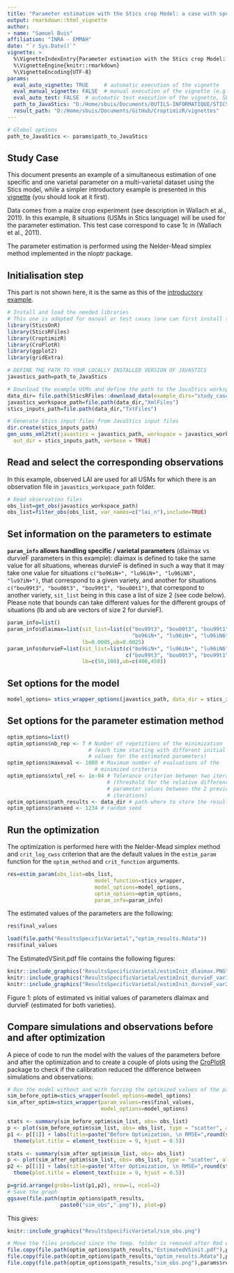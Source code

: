 ```yaml
---
title: "Parameter estimation with the Stics crop Model: a case with specific and varietal parameters"
output: rmarkdown::html_vignette
author:
- name: "Samuel Buis"
affiliation: "INRA - EMMAH"
date: "`r Sys.Date()`"
vignette: >
  %\VignetteIndexEntry{Parameter estimation with the Stics crop Model: a case with specific and varietal parameters}
  %\VignetteEngine{knitr::rmarkdown}
  %\VignetteEncoding{UTF-8}
params:
  eval_auto_vignette: TRUE     # automatic execution of the vignette 
  eval_manual_vignette: FALSE  # manual execution of the vignette (e.g. to create results graphs included in it)
  eval_auto_test: FALSE  # automatic test execution of the vignette, SET IT TO TRUE IF manual_vignette IS SET TO TRUE
  path_to_JavaStics: "D:/Home/sbuis/Documents/OUTILS-INFORMATIQUE/STICS/JavaSTICS-1.41-stics-9.0"
  result_path: "D:/Home/sbuis/Documents/GitHub/CroptimizR/vignettes"
---
```



```r
# Global options
path_to_JavaStics <- params$path_to_JavaStics
```


## Study Case

This document presents an example of a simultaneous estimation of one specific and one varietal parameter on a multi-varietal dataset using the Stics model, while a simpler introductory example is presented in this [vignette](https://sticsrpacks.github.io/CroptimizR/articles/Parameter_estimation_simple_case.html) (you should look at it first).

Data comes from a maize crop experiment (see description in Wallach et al., 2011). In this example, 8 situations (USMs in Stics language) will be used for the parameter estimation. This test case correspond to case 1c in (Wallach et al., 2011).

The parameter estimation is performed using the Nelder-Mead simplex method implemented in the nloptr package.


## Initialisation step

This part is not shown here, it is the same as this of the [introductory example](https://sticsrpacks.github.io/CroptimizR/articles/Parameter_estimation_simple_case.html). 

```r
# Install and load the needed libraries
# This one is adapted for manual or test cases (one can first install the version of the libraries we want to test)
library(SticsOnR)
library(SticsRFiles)
library(CroptimizR)
library(CroPlotR)
library(ggplot2)
library(gridExtra)
```


```r

# DEFINE THE PATH TO YOUR LOCALLY INSTALLED VERSION OF JAVASTICS
javastics_path=path_to_JavaStics

# Download the example USMs and define the path to the JavaStics workspace (JavaStics XML input files):
data_dir= file.path(SticsRFiles::download_data(example_dirs="study_case_1", version_name = "V9.0"))
javastics_workspace_path=file.path(data_dir,"XmlFiles")
stics_inputs_path=file.path(data_dir,"TxtFiles")

# Generate Stics input files from JavaStics input files
dir.create(stics_inputs_path)
gen_usms_xml2txt(javastics = javastics_path, workspace = javastics_workspace_path,
  out_dir = stics_inputs_path, verbose = TRUE)
```


## Read and select the corresponding observations

In this example, observed LAI are used for all USMs for which there is an observation file in `javastics_workspace_path` folder.


```r
# Read observation files
obs_list=get_obs(javastics_workspace_path)
obs_list=filter_obs(obs_list, var_names=c("lai_n"),include=TRUE)
```


## Set information on the parameters to estimate

**`param_info` allows handling specific / varietal parameters** (dlaimax vs durvieF parameters in this example): dlaimax is defined to take the same value for all situations, whereas durvieF is defined in such a way that it may take one value for situations `c("bo96iN+", "lu96iN+", "lu96iN6", "lu97iN+")`, that correspond to a given variety, and another for situations `c("bou99t3", "bou00t3", "bou99t1", "bou00t1")`, that correspond to another variety, `sit_list` being in this case a list of size 2 (see code below).
Please note that bounds can take different values for the different groups of situations (lb and ub are vectors of size 2 for durvieF).


```r
param_info=list()
param_info$dlaimax=list(sit_list=list(c("bou99t3", "bou00t3", "bou99t1", "bou00t1",
                                        "bo96iN+", "lu96iN+", "lu96iN6", "lu97iN+")),
                        lb=0.0005,ub=0.0025)
param_info$durvieF=list(sit_list=list(c("bo96iN+", "lu96iN+", "lu96iN6", "lu97iN+"),
                                      c("bou99t3", "bou00t3", "bou99t1", "bou00t1")),
                        lb=c(50,100),ub=c(400,450))
```


## Set options for the model

```r

model_options= stics_wrapper_options(javastics_path, data_dir = stics_inputs_path, parallel=TRUE)
```


## Set options for the parameter estimation method

```r

optim_options=list()
optim_options$nb_rep <- 7 # Number of repetitions of the minimization
                          # (each time starting with different initial
                          # values for the estimated parameters)
optim_options$maxeval <- 1000 # Maximum number of evaluations of the
                            # minimized criteria
optim_options$xtol_rel <- 1e-04 # Tolerance criterion between two iterations
                                # (threshold for the relative difference of
                                # parameter values between the 2 previous
                                # iterations)
optim_options$path_results <- data_dir # path where to store the results (graph and Rdata)
optim_options$ranseed <- 1234 # random seed
```


## Run the optimization

The optimization is performed here with the Nelder-Mead simplex method and `crit_log_cwss` criterion that are the default values in the `estim_param` function for the `optim_method` and `crit_function` arguments.


```r
res=estim_param(obs_list=obs_list,
                            model_function=stics_wrapper,
                            model_options=model_options,
                            optim_options=optim_options,
                            param_info=param_info)
```

The estimated values of the parameters are the following:

```r
res$final_values
```

```r
load(file.path("ResultsSpecificVarietal","optim_results.Rdata"))
res$final_values
```

The EstimatedVSinit.pdf file contains the following figures: 


```r
knitr::include_graphics("ResultsSpecificVarietal/estimInit_dlaimax.PNG")
knitr::include_graphics("ResultsSpecificVarietal/estimInit_durvieF_var1.PNG")
knitr::include_graphics("ResultsSpecificVarietal/estimInit_durvieF_var2.PNG")
```


Figure 1: plots of estimated vs initial values of parameters dlaimax and durvieF (estimated for both varieties).


## Compare simulations and observations before and after optimization

A piece of code to run the model with the values of the parameters before and after the optimization and to create a couple of plots using the [CroPlotR](https://github.com/SticsRPacks/CroPlotR) package to check if the calibration reduced the difference between simulations and observations:

```r

# Run the model without and with forcing the optimized values of the parameters
sim_before_optim=stics_wrapper(model_options=model_options)
sim_after_optim=stics_wrapper(param_values=res$final_values,
                              model_options=model_options)

stats <- summary(sim_before_optim$sim_list, obs= obs_list)
p <- plot(sim_before_optim$sim_list, obs= obs_list, type = "scatter", all_situations = TRUE)
p1 <- p[[1]] + labs(title=paste("Before Optimization, \n RMSE=",round(stats$RMSE,digits=2))) +
  theme(plot.title = element_text(size = 9, hjust = 0.5))

stats <- summary(sim_after_optim$sim_list, obs= obs_list)
p <- plot(sim_after_optim$sim_list, obs= obs_list, type = "scatter", all_situations = TRUE) 
p2 <- p[[1]] + labs(title=paste("After Optimization, \n RMSE=",round(stats$RMSE,digits=2))) +
  theme(plot.title = element_text(size = 9, hjust = 0.5))

p=grid.arrange(grobs=list(p1,p2), nrow=1, ncol=2)
# Save the graph
ggsave(file.path(optim_options$path_results,
                 paste0("sim_obs",".png")), plot=p)

```

This gives:


```r
knitr::include_graphics("ResultsSpecificVarietal/sim_obs.png")
```


```r
# Move the files produced since the temp. folder is removed after Rmd execution
file.copy(file.path(optim_options$path_results,"EstimatedVSinit.pdf"),params$result_path, overwrite = TRUE)
file.copy(file.path(optim_options$path_results,"optim_results.Rdata"),params$result_path, overwrite = TRUE)
file.copy(file.path(optim_options$path_results,"sim_obs.png"),params$result_path, overwrite = TRUE)
```
